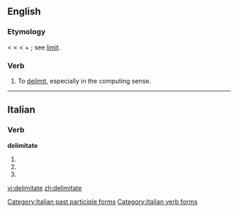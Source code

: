 ==English==

===Etymology===
< {{etyl|fr}} {{term|délimiter}} < {{etyl|LL.}} {{term|delimitare||to mark out the limits}} < {{term|de-}} + {{term|limitare||to limit, bound}}; see [[limit]].

===Verb===
{{en-verb|delimitates|delimitating|delimitated}}

# To [[delimit]], especially in the computing sense.

----

==Italian==

===Verb===
'''delimitate'''

# {{form of|[[second-person|Second-person]] [[plural]] [[present tense]]|delimitare|lang=Italian}}
# {{form of|Second-person plural [[imperative]]|delimitare|lang=Italian}}
# {{form of|[[feminine|Feminine]] plural|delimitato}}

[[Category:Italian past participle forms]]
[[Category:Italian verb forms]]

[[vi:delimitate]]
[[zh:delimitate]]